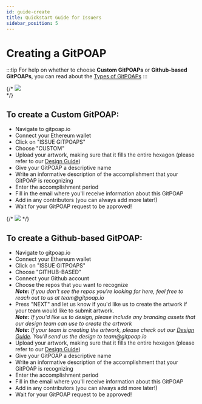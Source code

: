```yaml
---
id: guide-create
title: Quickstart Guide for Issuers
sidebar_position: 5
---
```


# Creating a GitPOAP

:::tip
For help on whether to choose **Custom GitPOAPs** or **Github-based GitPOAPs**, you can read about the [Types of GitPOAPs](#)
:::


<Tabs>
  <TabItem value="custom" label="Custom GitPOAPs" default>
    {/* <ImageContainer>
      <img
        src={require('@site/static/img/gitpoap_visuals/guide-create-custom.gif').default}
        style={{
          maxWidth: '100%',
          textAlign: 'right',
        }}
      />
    </ImageContainer><br /> */}
    <h2> To create a Custom GitPOAP: </h2>
    <ul>
      <li> Navigate to gitpoap.io</li>
      <li> Connect your Ethereum wallet</li>
      <li> Click on "ISSUE GITPOAPS"</li>
      <li> Choose "CUSTOM"</li>
      <li> Upload your artwork, making sure that it fills the entire hexagon (please refer to our <a href="#">Design Guide</a>)</li>
      <li> Give your GitPOAP a descriptive name</li>
      <li> Write an informative description of the accomplishment that your GitPOAP is recognizing</li>
      <li> Enter the accomplishment period</li>
      <li> Fill in the email where you'll receive information about this GitPOAP</li>
      <li> Add in any contributors (you can always add more later!)</li>
      <li> Wait for your GitPOAP request to be approved!</li>
    </ul>

  </TabItem>

  <TabItem value="github" label="Github-based GitPOAPs">
    {/* <ImageContainer>
      <img
        src={require('@site/static/img/gitpoap_visuals/guide-create-github.gif').default}
        style={{
          maxWidth: '100%',
          textAlign: 'right',
        }}
      />
    </ImageContainer> */}
    <h2> To create a Github-based GitPOAP: </h2>
    <ul>
      <li> Navigate to gitpoap.io</li>
      <li> Connect your Ethereum wallet</li>
      <li> Click on "ISSUE GITPOAPS"</li>
      <li> Choose "GITHUB-BASED"</li>
      <li> Connect your Github account</li>
      <li> Choose the repos that you want to recognize<br/>
        <i><b>Note:</b> If you don't see the repos you're looking for here, feel free to reach out to us at team@gitpoap.io</i></li>
      <li> Press "NEXT" and let us know if you'd like us to create the artwork if your team would like to submit artwork.<br/>
        <i><b>Note:</b> If you'd like us to design, please include any branding assets that our design team can use to create the artwork</i><br/>
        <i><b>Note:</b> If your team is creating the artwork, please check out our <a href="#">Design Guide</a>. You'll send us the design to team@gitpoap.io</i>
      </li>
      <li> Upload your artwork, making sure that it fills the entire hexagon (please refer to our <a href="#">Design Guide</a>)</li>
      <li> Give your GitPOAP a descriptive name</li>
      <li> Write an informative description of the accomplishment that your GitPOAP is recognizing</li>
      <li> Enter the accomplishment period</li>
      <li> Fill in the email where you'll receive information about this GitPOAP</li>
      <li> Add in any contributors (you can always add more later!)</li>
      <li> Wait for your GitPOAP request to be approved!</li>
    </ul>
  </TabItem>
</Tabs>
